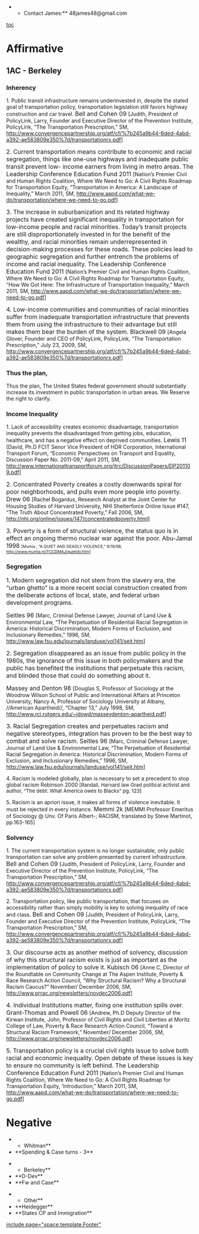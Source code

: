 **Contact James:** 48james48@gmail.com
[[toc]]
=Affirmative= 
==1AC - Berkeley== 
===<span class="cite">Inherency</span>=== 
<span class="cite">1. Public transit infrastructure remains underinvested in, despite the stated goal of transportation policy, transportation legislation still favors highway construction and car travel.</span>
<span style="font-size: 12pt;">Bell and Cohen 09 </span>[Judith, President of PolicyLink, Larry, Founder and Executive Director of the Prevention Institute, PolicyLink, “The Transportation Prescription,” SM, http://www.convergencepartnership.org/atf/cf/%7b245a9b44-6ded-4abd-a392-ae583809e350%7d/transportationrx.pdf]

<span style="font-size: 12pt;">2. Current transportation means contribute to economic and racial segregation, things like one-use highways and inadequate public transit prevent low- income earners from living in metro areas.</span>
<span style="font-size: 12pt;">The Leadership Conference Education Fund 2011 </span>[Nation’s Premier Civil and Human Rights Coalition, Where We Need to Go: A Civil Rights Roadmap for Transportation Equity, “Transportation in America:
A Landscape of Inequality,” March 2011, SM, http://www.aapd.com/what-we-do/transportation/where-we-need-to-go.pdf]

<span style="font-size: 12pt;">3. The increase in suburbanization and its related highway projects have created significant inequality in transportation for low-income people and racial minorities. Today’s transit projects are still disproportionately invested in for the benefit of the wealthy, and racial minorities remain underrepresented in decision-making processes for these roads. These policies lead to geographic segregation and further entrench the problems of income and racial inequality. </span>
<span style="font-size: 12pt;">The Leadership Conference Education Fund 2011 </span>[Nation’s Premier Civil and Human Rights Coalition, Where We Need to Go: A Civil Rights Roadmap for Transportation Equity, “How We Got Here: The Infrastructure of Transportation Inequality,” March 2011, SM, http://www.aapd.com/what-we-do/transportation/where-we-need-to-go.pdf]

<span style="font-size: 12pt;">4. Low-income communities and communities of racial minorities suffer from inadequate transportation infrastructure that prevents them from using the infrastructure to their advantage but still makes them bear the burden of the system. </span>
<span style="font-size: 12pt;">Blackwell 09 </span>[Angela Glover, Founder and CEO of PolicyLink, PolicyLink, “The Transportation Prescription,” July 23, 2009, SM, http://www.convergencepartnership.org/atf/cf/%7b245a9b44-6ded-4abd-a392-ae583809e350%7d/transportationrx.pdf]

===<span style="font-size: 12pt;">Thus the plan,</span>=== 
Thus the plan, The United States federal government should substantially increase its investment in public transportation in urban areas. We Reserve the right to clarify.

===<span style="font-size: 12pt;">Income Inequality</span>=== 
<span class="cite">1. Lack of accessibility creates economic disadvantage, transportation inequality prevents the disadvantaged from getting jobs, education, healthcare, and has a negative effect on deprived communities. </span>
<span style="font-size: 12pt;">Lewis 11 </span>[David, Ph.D FCIT Senor Vice President of HDR Corporation, International Transport Forum, “Economic Perspectives on Transport and Equality, Discussion Paper No. 2011-09,” April 2011, SM, http://www.internationaltransportforum.org/jtrc/DiscussionPapers/DP201109.pdf]

<span style="font-size: 12pt;">2. Concentrated Poverty creates a costly downwards spiral for poor neighborhoods, and pulls even more people into poverty.</span>
<span style="font-size: 12pt;">Drew 06 </span>[Rachel Bogardus, Research Analyst at the Joint Center for Housing Studies of Harvard University, NHI Shelterforce Online Issue #147, “The Truth About Concentrated Poverty,” Fall 2006, SM, http://nhi.org/online/issues/147/concentratedpoverty.html]

<span style="font-size: 12pt;">3. Poverty is a form of structural violence, the status quo is in effect an ongoing thermo nuclear war against the poor.</span>
<span style="font-size: 12pt;">Abu-Jamal 1998</span> <span style="font-size: 8pt;">[Mumia , “A QUIET AND DEADLY VIOLENCE,” 9/19/98, [[http://www.mumia.nl/TCCDMAJ/quietdv.htm]]]</span>


===<span style="font-size: 12pt;">Segregation</span>=== 

<span style="font-size: 12pt;">1. Modern segregation did not stem from the slavery era, the “urban ghetto” is a more recent social construction created from the deliberate actions of local, state, and federal urban development programs.</span>

<span style="font-size: 12pt;">Seitles 96 </span>[Marc, Criminal Defense Lawyer, Journal of Land Use & Environmental Law, “The Perpetuation of Residential Racial Segregation in America: Historical Discrimination, Modern Forms of Exclusion, and Inclusionary Remedies,” 1996, SM, [[http://www.law.fsu.edu/journals/landuse/vol141/seit.htm]]]


<span style="font-size: 12pt;">2. Segregation disappeared as an issue from public policy in the 1980s, the ignorance of this issue in both policymakers and the public has benefited the institutions that perpetuate this racism, and blinded those that could do something about it.</span>

<span style="font-size: 12pt;">Massey and Denton 98 </span>[Douglas S, Professor of Sociology at the Woodrow Wilson School of Public and International Affairs at Princeton University, Nancy A, Professor of Sociology University at Albany, //American Apartheid//, “Chapter 13,” July 1998, SM, [[http://www.rci.rutgers.edu/~jdowd/masseydenton-apartheid.pdf]]]

<span style="font-size: 12pt;">3. Racial Segregation creates and perpetuates racism and negative stereotypes, integration has proven to be the best way to combat and solve racism.</span>
<span style="font-size: 12pt;">Seitles 96 </span>[Marc, Criminal Defense Lawyer, Journal of Land Use & Environmental Law, “The Perpetuation of Residential Racial Segregation in America: Historical Discrimination, Modern Forms of Exclusion, and Inclusionary Remedies,” 1996, SM, [[http://www.law.fsu.edu/journals/landuse/vol141/seit.htm]]]

4. Racism is modeled globally, plan is necessary to set a precedent to stop global racism
<span class="cite">Robinson 2000 </span><span style="font-size: 10pt;">[Randall, Harvard law Grad political activist and author, “The debt: What America owes to Blacks” pg. 123]</span>

5. Racism is an apriori issue, it makes all forms of violence inevitable. It must be rejected in every instance.
<span style="font-size: 12pt;">Memmi 2k </span>[MEMMI Professor Emeritus of Sociology @ Unv. Of Paris Albert-; RACISM, translated by Steve Martinot, pp.163-165]

===Solvency=== 
1. The current transportation system is no longer sustainable, only public transportation can solve any problem presented by current infrastructure.
<span style="font-size: 12pt;">Bell and Cohen 09 </span>[Judith, President of PolicyLink, Larry, Founder and Executive Director of the Prevention Institute, PolicyLink, “The Transportation Prescription,” SM, http://www.convergencepartnership.org/atf/cf/%7b245a9b44-6ded-4abd-a392-ae583809e350%7d/transportationrx.pdf]

2. Transportation policy, like public transportation, that focuses on accessibility rather than simply mobility is key to solving inequality of race and class.
<span style="font-size: 12pt;">Bell and Cohen 09 </span>[Judith, President of PolicyLink, Larry, Founder and Executive Director of the Prevention Institute, PolicyLink, “The Transportation Prescription,” SM, http://www.convergencepartnership.org/atf/cf/%7b245a9b44-6ded-4abd-a392-ae583809e350%7d/transportationrx.pdf]

<span style="font-size: 12pt;">3. Our discourse acts as another method of solvency, discussion of why this structural racism exists is just as important as the implementation of policy to solve it.</span>
<span style="font-size: 12pt;">Kubisch 06 </span>[Anne C, Director of the Roundtable on Community Change at The Aspen Institute, Poverty & Race Research Action Council, “Why Structural Racism? Why a Structural Racism Caucus?” November/ December 2006, SM, <span style="color: blue;">[[http://www.prrac.org/newsletters/novdec2006.pdf]]</span>]

<span style="font-size: 12pt;">4. Individual Institutions matter, fixing one institution spills over.</span>
<span style="font-size: 12pt;">Grant-Thomas and Powell 06 </span>[Andrew, Ph.D Deputy Director of the Kirwan Institute, John, Professor of Civil Rights and Civil Liberties at Moritz College of Law, Poverty & Race Research Action Council, “Toward a Structural Racism Framework,” November/ December 2006, SM, http://www.prrac.org/newsletters/novdec2006.pdf]

<span style="font-size: 12pt;">5. Transportation policy is a crucial civil rights issue to solve both racial and economic inequality. Open debate of these issues is key to ensure no community is left behind. </span>
<span style="font-size: 12pt;">The Leadership Conference Education Fund 2011 </span>[Nation’s Premier Civil and Human Rights Coalition, Where We Need to Go: A Civil Rights Roadmap for Transportation Equity, ‘Introduction,” March 2011, SM, http://www.aapd.com/what-we-do/transportation/where-we-need-to-go.pdf]
=Negative= 
**Whitman**
* **Spending & Case turns - 3**

**Berkeley**
* **D-Dev**
* **Fw and Case**

**Other**
* **Heidegger**
* **States CP and Immigration**
[[include page="space.template.Footer"]]